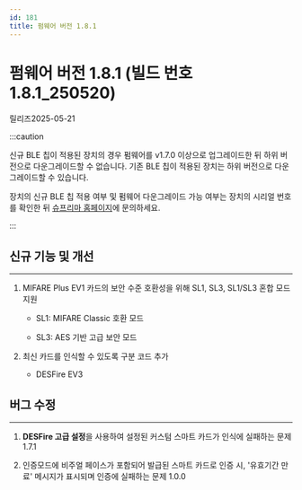 ```yaml
---
id: 181
title: 펌웨어 버전 1.8.1
---
```


# 펌웨어 버전 1.8.1 (빌드 번호 1.8.1_250520)

릴리즈<Separator/>2025-05-21

:::caution

신규 BLE 칩이 적용된 장치의 경우 펌웨어를 v1.7.0 이상으로 업그레이드한 뒤 하위 버전으로 다운그레이드할 수 없습니다. 기존 BLE 칩이 적용된 장치는 하위 버전으로 다운그레이드할 수 있습니다.

장치의 신규 BLE 칩 적용 여부 및 펌웨어 다운그레이드 가능 여부는 장치의 시리얼 번호를 확인한 뒤 [슈프리마 홈페이지](https://supremainc.com)에 문의하세요.

:::

## 신규 기능 및 개선

---

1. MIFARE Plus EV1 카드의 보안 수준 호환성을 위해 SL1, SL3, SL1/SL3 혼합 모드 지원

    - SL1: MIFARE Classic 호환 모드

    - SL3: AES 기반 고급 보안 모드

1. 최신 카드를 인식할 수 있도록 구분 코드 추가

    - DESFire EV3

## 버그 수정

---

<BugLists>

1. **DESFire 고급 설정**을 사용하여 설정된 커스텀 스마트 카드가 인식에 실패하는 문제 <Badge>1.7.1</Badge>

1. 인증모드에 비주얼 페이스가 포함되어 발급된 스마트 카드로 인증 시, '유효기간 만료' 메시지가 표시되며 인증에 실패하는 문제 <Badge>1.0.0</Badge>

</BugLists>